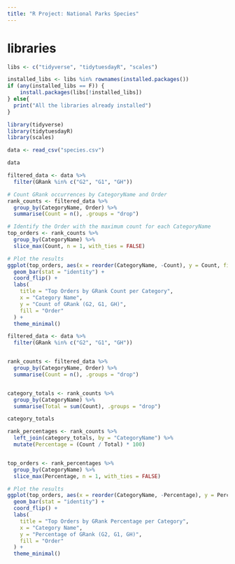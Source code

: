 ```yaml
---
title: "R Project: National Parks Species"
---
```


# libraries 
```r
libs <- c("tidyverse", "tidytuesdayR", "scales")

installed_libs <- libs %in% rownames(installed.packages())
if (any(installed_libs == F)) {
    install.packages(libs[!installed_libs])
} else{
  print("All the libraries already installed")
}
```

```r
library(tidyverse)
library(tidytuesdayR)
library(scales)
```

```r
data <- read_csv("species.csv")

data

```

```r
filtered_data <- data %>%
  filter(GRank %in% c("G2", "G1", "GH"))

# Count GRank occurrences by CategoryName and Order
rank_counts <- filtered_data %>%
  group_by(CategoryName, Order) %>%
  summarise(Count = n(), .groups = "drop")

# Identify the Order with the maximum count for each CategoryName
top_orders <- rank_counts %>%
  group_by(CategoryName) %>%
  slice_max(Count, n = 1, with_ties = FALSE)

# Plot the results
ggplot(top_orders, aes(x = reorder(CategoryName, -Count), y = Count, fill = Order)) +
  geom_bar(stat = "identity") +
  coord_flip() +
  labs(
    title = "Top Orders by GRank Count per Category",
    x = "Category Name",
    y = "Count of GRank (G2, G1, GH)",
    fill = "Order"
  ) +
  theme_minimal()


````

```r

filtered_data <- data %>%
  filter(GRank %in% c("G2", "G1", "GH"))


rank_counts <- filtered_data %>%
  group_by(CategoryName, Order) %>%
  summarise(Count = n(), .groups = "drop")


category_totals <- rank_counts %>%
  group_by(CategoryName) %>%
  summarise(Total = sum(Count), .groups = "drop")

category_totals

rank_percentages <- rank_counts %>%
  left_join(category_totals, by = "CategoryName") %>%
  mutate(Percentage = (Count / Total) * 100)


top_orders <- rank_percentages %>%
  group_by(CategoryName) %>%
  slice_max(Percentage, n = 1, with_ties = FALSE)

# Plot the results
ggplot(top_orders, aes(x = reorder(CategoryName, -Percentage), y = Percentage, fill = Order)) +
  geom_bar(stat = "identity") +
  coord_flip() +
  labs(
    title = "Top Orders by GRank Percentage per Category",
    x = "Category Name",
    y = "Percentage of GRank (G2, G1, GH)",
    fill = "Order"
  ) +
  theme_minimal()

````
